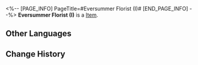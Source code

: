 <%-- [PAGE_INFO]
PageTitle=#Eversummer Florist (I)#
[END_PAGE_INFO] --%>
{{Item Infobox
|id          = 252346
|image       = Item Eversummer Florist (I).png{{subst:void|<!--$UPLOAD:<<SpriteOutput/Quest/PlanetFes/SwapCardPic/SwapCardPiece/2001_1.png>-<Item Eversummer Florist (I).png>-<Item Icons>>-->}}
|type        = 
|invCategory = 
|rarity      = 5
|effect      = 
|description = Complete a Memory Card set to gain buffs.
}}
{{Description|The trailblazing memories deep in your mind will provide inspiration to the game once you recall it in full.}}
'''Eversummer Florist (I)''' is a [[Item]].

==Other Languages==
{{Other Languages
|en   = Eversummer Florist (I)
|zhs  = 花店「长夏」-Ⅰ
|zht  = 花店「長夏」-Ⅰ
|ja   = 花屋「ソルスティシャル」-I
|ko   = 꽃집 「에버 썸머」-Ⅰ
|es   = Floristería Siemprestío&nbsp;I
|fr   = Fleuriste de l'Été éternel (I)
|ru   = Цветочный магазин «Вечное лето» I
|th   = ร้าน Eversummer Florist I
|vi   = Tiệm Hoa "Ngày Hè"-I
|de   = Ewigsommer-Blumengeschäft (I)
|id   = "Eversummer" Florist I
|pt   = Floricultura Verão Eterno (I)
}}

==Change History==
{{Change History|3.2}}